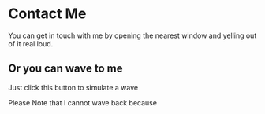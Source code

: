 
# Contact Me

You can get in touch with me by opening the nearest window and yelling out of it real loud.

## Or you can wave to me

Just click this button to simulate a wave

<Wave />

Please Note that I cannot wave back because

